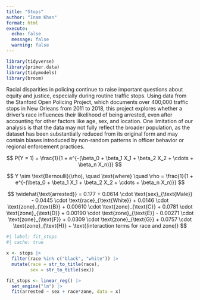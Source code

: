 ```yaml
---
title: "Stops"
author: "Inam Khan"
format: html
execute: 
  echo: false
  message: false
  warning: false
---
```



```r
library(tidyverse)
library(primer.data)
library(tidymodels)
library(broom)
```

Racial disparities in policing continue to raise important questions about equity and justice, especially during routine traffic stops. Using data from the Stanford Open Policing Project, which documents over 400,000 traffic stops in New Orleans from 2011 to 2018, this project explores whether a driver's race influences their likelihood of being arrested, even after accounting for other factors like age, sex, and location.
One limitation of our analysis is that the data may not fully reflect the broader population, as the dataset has been substantially reduced from its original form and may contain biases introduced by non-random patterns in officer behavior or regional enforcement practices.

$$
P(Y = 1) = \frac{1}{1 + e^{-(\beta_0 + \beta_1 X_1 + \beta_2 X_2 + \cdots + \beta_n X_n)}}
$$

$$
Y \sim \text{Bernoulli}(\rho), \quad \text{where} \quad 
\rho = \frac{1}{1 + e^{-(\beta_0 + \beta_1 X_1 + \beta_2 X_2 + \cdots + \beta_n X_n)}}
$$


$$
\widehat{\text{arrested}} = 0.177 
+ 0.0614 \cdot \text{sex}_{\text{Male}} 
- 0.0445 \cdot \text{race}_{\text{White}} 
+ 0.0146 \cdot \text{zone}_{\text{B}} 
+ 0.00610 \cdot \text{zone}_{\text{C}} 
+ 0.0781 \cdot \text{zone}_{\text{D}} 
+ 0.00190 \cdot \text{zone}_{\text{E}} 
- 0.00271 \cdot \text{zone}_{\text{F}} 
+ 0.0309 \cdot \text{zone}_{\text{G}} 
+ 0.0757 \cdot \text{zone}_{\text{H}} 
+ \text{(interaction terms for race and zone)}
$$

```r
#| label: fit_stops
#| cache: true

x <- stops |>
  filter(race %in% c("black", "white")) |>
  mutate(race = str_to_title(race), 
         sex = str_to_title(sex))

fit_stops <- linear_reg() |>
  set_engine("lm") |>
  fit(arrested ~ sex + race*zone, data = x)
```

